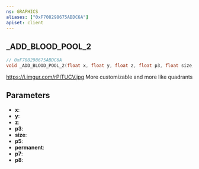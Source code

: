 ```yaml
---
ns: GRAPHICS
aliases: ["0xF708298675ABDC6A"]
apiset: client
---
```

## _ADD_BLOOD_POOL_2

```c
// 0xF708298675ABDC6A
void _ADD_BLOOD_POOL_2(float x, float y, float z, float p3, float size, float p5, BOOL permanent, float p7, BOOL p8);
```

https://i.imgur.com/rPITUCV.jpg
More customizable and more like quadrants

## Parameters
* **x**:
* **y**:
* **z**:
* **p3**:
* **size**:
* **p5**:
* **permanent**:
* **p7**:
* **p8**: